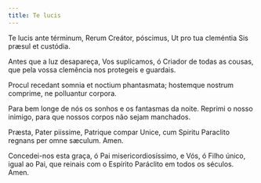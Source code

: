 ```yaml
---
title: Te lucis
---
```


<div class="side-by-side not-content">

Te lucis ante términum, Rerum Creátor, póscimus, Ut pro tua cleméntia Sis præsul et custódia.

Antes que a luz desapareça, Vos suplicamos, ó Criador de todas as cousas, que pela vossa clemência nos protegeis e guardais.

Procul recedant somnia et noctium phantasmata; hostemque nostrum comprime, ne polluantur corpora.

Para bem longe de nós os sonhos e os fantasmas da noite. Reprimi o nosso inimigo, para que nossos corpos não sejam manchados.

Præsta, Pater piissime, Patrique compar Unice, cum Spiritu Paraclito regnans per omne sæculum. Amen.

Concedei-nos esta graça, ó Pai misericordiosíssimo, e Vós, ó Filho único, igual ao Pai, que reinais com o Espírito Paráclito em todos os séculos. Amen.

</div>

